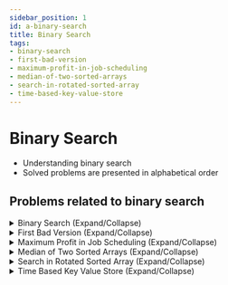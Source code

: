 ```yaml
---
sidebar_position: 1 
id: a-binary-search
title: Binary Search 
tags:
- binary-search 
- first-bad-version
- maximum-profit-in-job-scheduling
- median-of-two-sorted-arrays
- search-in-rotated-sorted-array
- time-based-key-value-store
--- 
```



# Binary Search

- Understanding binary search
- Solved problems are presented in alphabetical order

## Problems related to binary search

<details> 
<summary> Binary Search (Expand/Collapse) </summary> 

### [↗ See LeetCode Problem #704](https://leetcode.com/problems/binary-search/)

<Tabs>
<TabItem value="java" label="Java">

```java showLineNumbers
public class Solution {
    static int search(int[] nums, int target) {
        int pivot;
        int left = 0;
        int right = nums.length - 1;

        while (left <= right) {
            pivot = left + (right - left) / 2;

            if (nums[pivot] == target) {
                return pivot;
            }

            if (target < nums[pivot]) {
                right = pivot - 1;
            } else {
                left = pivot + 1;
            }
        }

        return -1;
    }

    public static void main(String[] args) {

        // Example 1:
        int[] nums1 = {-1,0,3,5,9,12};
        int target1 = 9;
        //  O/P: 4

        // Example 2:
        int[] nums2 = {-1,0,3,5,9,12};
        int target2 = 2;
        //  O/P: -1

        System.out.println(search(nums1, target1));
        System.out.println(search(nums2, target2));
    }
}
```

</TabItem>
</Tabs>

</details>

<details> 
<summary> First Bad Version (Expand/Collapse) </summary> 

### [↗ See LeetCode Problem #278](https://leetcode.com/problems/first-bad-version/)

<Tabs>
<TabItem value="java" label="Java">

```java showLineNumbers
//  To make it work outside the LeetCode environment:
//  Requires the CORRECT implementation of VersionControl class
//      with boolean isBadVersion(int version) method/API

//  INCORRECT Implementation
//      so that my IDE doesn't yell at me!!!
class VersionControl {
    static boolean isBadVersion (int n) {
        return true;
    }
}

public class Solution extends VersionControl {
    static int firstBadVersion(int n) {

        int leftIndex = 1;
        int rightIndex = n;

        while (leftIndex <= rightIndex) {

            int pivotIndex = leftIndex + (rightIndex - leftIndex) / 2;

            //  Not bad version
            if (!isBadVersion (pivotIndex)) {
                //  First bad version should be
                //      on the right side of the pivotIndex
                leftIndex = pivotIndex + 1;
            //  Bad version
            } else {
                //  First bad version should be
                //      on the left side of the pivotIndex
                //  Meaning, pivotIndex < current pivotIndex
                rightIndex = pivotIndex - 1;
            }
        }
        return leftIndex;
    }

    public static void main(String[] args) {
        // Example 1:
        int n1 = 5;
        int bad1 = 4;
        //  O/P: 4

        // Example 2:
        int n2 = 1;
        int bad2 = 1;
        //  O/P: 1

        System.out.println(firstBadVersion(n1));
        System.out.println(firstBadVersion(n2));
    }
}
```

</TabItem>
</Tabs>

</details>

<details> 
<summary> Maximum Profit in Job Scheduling (Expand/Collapse) </summary> 

### [↗ See LeetCode Problem #1235](https://leetcode.com/problems/maximum-profit-in-job-scheduling/)

<Tabs>
<TabItem value="java" label="Java">

```java showLineNumbers
import java.util.List;
import java.util.ArrayList;
import java.util.Queue;
import java.util.PriorityQueue;
import java.util.Comparator;

public class Solution {
    static class ArrayComparator implements Comparator <ArrayList<Integer>> {
        public int compare (ArrayList<Integer> aList1,
                            ArrayList<Integer> aList2) {
            return aList1.get(0) - aList2.get(0);
        }
    }

    private static int findMaxProfit (List<List<Integer>> jobsList) {
        //  Initialize maximum profit
        int maxProfit = 0;

        //  Declare a minimum heap with PriorityQueue
        //      using ArrayComparator to set priority
        //  Each entry will have end time and profit only
        Queue<ArrayList<Integer>> minHeap =
                new PriorityQueue<>(new ArrayComparator());

        for (int i = 0; i < jobsList.size(); i++) {
            int startTime = jobsList.get(i).get(0);
            int endTime = jobsList.get(i).get(1);
            int profit = jobsList.get(i).get(2);

            //  Check until minHeap is not empty
            //      and update the maxProfit
            while (!minHeap.isEmpty() &&
                    startTime >= minHeap.peek().get(0)) {
                maxProfit = Math.max(maxProfit, minHeap.peek().get(1));
                minHeap.poll();
            }

            //  Declare an ArrayList for the updated combined job
            ArrayList<Integer> updatedJob = new ArrayList<>();
            //  Add the current end time
            updatedJob.add(endTime);

            //  Add the updated maximum profit
            updatedJob.add(profit + maxProfit);

            //  Update minHeap
            minHeap.offer(updatedJob);
        }

        while (!minHeap.isEmpty()) {
           maxProfit = Math.max(maxProfit, minHeap.peek().get(1));
           minHeap.poll();
        }

        return maxProfit;
    }

    public static int jobScheduling(int[] startTime, int[] endTime, int[] profit) {

        List<List<Integer>> jobsList = new ArrayList<>();

        for (int i = 0; i < profit.length; i++) {
            List<Integer> currentJob = new ArrayList<>();

            currentJob.add(startTime[i]);
            currentJob.add(endTime[i]);
            currentJob.add(profit[i]);

            jobsList.add(currentJob);
        }

        //  Sort JobsList by the start time of each job
        jobsList.sort(Comparator.comparingInt(a -> a.get(0)));

        return findMaxProfit(jobsList);
    }

    public static void main(String[] args) {
        // Example 1:
        int[] startTime1 = {1,2,3,3};
        int[] endTime1 = {3,4,5,6};
        int[] profit1 = {50,10,40,70};
        //  O/P: 120

        // Example 2:
        int[] startTime2 = {1,2,3,4,6};
        int[] endTime2 = {3,5,10,6,9};
        int[] profit2 = {20,20,100,70, 60};
        //  O/P: 150

        // Example 3:
        int[] startTime3 = {1,1,1};
        int[] endTime3 = {2,3,4};
        int[] profit3 = {5,6,4};
        //  O/P: 6

        System.out.println(jobScheduling(startTime1, endTime1, profit1));
        System.out.println(jobScheduling(startTime2, endTime2, profit2));
        System.out.println(jobScheduling(startTime3, endTime3, profit3));

    }
}
```

</TabItem>
</Tabs>

</details>

<details> 
<summary> Median of Two Sorted Arrays (Expand/Collapse) </summary> 

### [↗ See LeetCode Problem #4](https://leetcode.com/problems/median-of-two-sorted-arrays/)

<Tabs>
<TabItem value="java" label="Java">

```java showLineNumbers
public class Solution {
    static double findMedianSortedArrays(int[] nums1, int[] nums2) {

        if (nums1.length > nums2.length) {
            return findMedianSortedArrays(nums2, nums1);
        }

        int[] a = nums1;
        int[] b = nums2;

        int aLength = a.length;
        int bLength = b.length;

        // range of a1 cut location: n1 means no right half for a1
        int l = 0, r = aLength;
        while (l <= r) {
            int cut1 = (l + r) / 2; // cut location is counted to right half
            int cut2 = (aLength + bLength + 1) / 2 - cut1;

            int l1 = cut1 == 0 ? Integer.MIN_VALUE : a[cut1 - 1];
            int l2 = cut2 == 0 ? Integer.MIN_VALUE : b[cut2 - 1];
            int r1 = cut1 == aLength ? Integer.MAX_VALUE : a[cut1];
            int r2 = cut2 == bLength ? Integer.MAX_VALUE : b[cut2];

            if (l1 <= r2 && l2 <= r1) {
                if ((aLength + bLength) % 2 == 0) {
                    return ((double) Math.max(l1, l2) + Math.min(r1, r2)) / 2;
                } else {
                    return (double) Math.max(l1, l2);
                }
            } else if (l1 > r2) {
                r = cut1 - 1;
            } else {
                l = cut1 + 1;
            }
        }

        throw new IllegalArgumentException();
    }

    public static void main(String[] args) {
        // Example 1:
        int[] numsA1 = {1,3};
        int[] numsA2 = {2};
        //  O/P: 2.00000

        // Example 2:
        int[] numsB1 = {1,2};
        int[] numsB2 = {3,4};
        //  O/P: 2.50000

        System.out.println(findMedianSortedArrays(numsA1, numsA2));
        System.out.println(findMedianSortedArrays(numsB1, numsB2));

    }
}
```

</TabItem>
</Tabs>

</details>

<details> 
<summary> Search in Rotated Sorted Array (Expand/Collapse) </summary> 

### [↗ See LeetCode Problem #33](https://leetcode.com/problems/search-in-rotated-sorted-array/)

<Tabs>
<TabItem value="java" label="Java">

```java showLineNumbers
public class Solution {
    public static int search(int[] nums, int target) {

        int startIndex = 0;
        int endIndex = nums.length - 1;

        while (startIndex <= endIndex) {
            int middleIndex = startIndex + (endIndex - startIndex) / 2;

            if (target == nums[middleIndex]) {
                return middleIndex;
            }

            if (nums[startIndex] <= nums[middleIndex]) {
                if (target >= nums[startIndex] && target < nums[middleIndex]) {
                    endIndex = middleIndex - 1;
                } else {
                    startIndex = middleIndex + 1;
                }

            } else {
                if (target < nums[startIndex] && target >= nums[middleIndex]) {
                    startIndex = middleIndex + 1;
                } else {
                    endIndex = middleIndex - 1;
                }
            }
        }

        return -1;
    }

    public static void main (String[] args) {

        // Example 1:
        int[] nums1 = {4,5,6,7,0,1,2};
        int target1 = 0;
        //  O/P: 4

        // Example 2:
        int[] nums2 = {4,5,6,7,0,1,2};
        int target2 = 3;
        //  O/P: -1

        // Example 3:
        int[] nums3 = {1};
        int target3 = 0;
        //  O/P: -1

        System.out.println(search(nums1,target1));
        System.out.println(search(nums2,target2));
        System.out.println(search(nums3,target3));
    }
}
```

</TabItem>
</Tabs>

</details>

<details> 
<summary> Time Based Key Value Store (Expand/Collapse) </summary> 

### [↗ See LeetCode Problem #981](https://leetcode.com/problems/time-based-key-value-store/)

<Tabs>
<TabItem value="java" label="Java">

```java showLineNumbers
import java.util.Map;
import java.util.HashMap;
import java.util.TreeMap;

public class TimeMap {
    //  Declare timeMap for global use
    private Map<String, TreeMap> timeMap;

    public TimeMap() {
        //  Initialize timeMap
        timeMap = new HashMap<>();
    }

    public void set(String key, String value, int timestamp) {
        //  If given key is not already in timeMap,
        //      put key and a new tree map
        if(!timeMap.containsKey(key)) {
           timeMap.put(key, new TreeMap<>());
        }

        //  First get the value for the given key:
        //      a TreeMap
        //  Put timestamp as key and value as value in the TreeMap
        timeMap.get(key).put(timestamp, value);

    }

    public String get(String key, int timestamp) {
        //  Get the value (as TreeMap) for a given key
        //      from the TimeMap, and
        //      store it newly declared treeMap
        TreeMap<Integer, String> treeMap = timeMap.get(key);

        //  If treeMap is null, return an empty string
        if (treeMap == null) {
            return "";
        }

        //  Returns the greatest key less than or equal to
        //      the given key, or null if there is no such key.
        //  Declare an integer to store the greatest key (timestamp here)
        //      less than or equal to the given key
        Integer floorTimestamp = treeMap.floorKey(timestamp);

        //  If floorTimestamp is null, return an empty string
        if (floorTimestamp == null) {
            return "";
        }

        //  Return the value from treeMap corresponding
        //      to the greatest key (timestamp here)
        //      less than or equal to the given key
        return treeMap.get(floorTimestamp);
    }

    public static void main(String[] args) {

        // Example 1:
        //Input
        //["TimeMap", "set", "get", "get", "set", "get", "get"]
        //[[], ["foo", "bar", 1], ["foo", 1], ["foo", 3], ["foo", "bar2", 4], ["foo", 4]
        //, ["foo", 5]]

        TimeMap timeMap = new TimeMap();
        timeMap.set("foo", "bar", 1);
//        timeMap.get("foo", 1);
        System.out.println(timeMap.get("foo", 1));
//        timeMap.get("foo", 3);
        System.out.println(timeMap.get("foo", 3));
        timeMap.set("foo", "bar2", 4);
//        timeMap.get("foo", 4);
        System.out.println(timeMap.get("foo", 4));
//        timeMap.get("foo", 5);
        System.out.println(timeMap.get("foo", 5));

        //  O/P:
        //[null, null, "bar", "bar", null, "bar2", "bar2"]

    }
}
```

</TabItem>
</Tabs>

</details>
